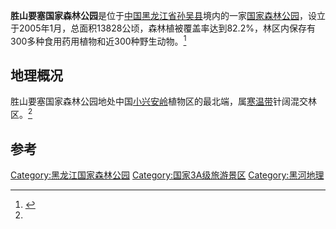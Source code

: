 {{Onesource|time=2020-10-17T17:55:55+00:00}}
{{中国自然保护单位|级别=国家森林公园|名称=胜山要塞国家森林公园|所在=[[黑龙江省|黑龙江省]][[孙吴县|孙吴县]]|分类=[[中华人民共和国国家森林公园列表|国家森林公园]]、[[国家3A级旅游景区|国家3A级旅游景区]]|面积=13828公顷|建立时间=2005年1月|坐标={{coord|49|32|6|N|127|44|35|E|display=inline,title}}|省名=黑龙江省}}
'''胜山要塞国家森林公园'''是位于[[中华人民共和国|中国]][[黑龙江省|黑龙江省]][[孙吴县|孙吴县]]境内的一家[[中华人民共和国国家森林公园列表|国家森林公园]]，设立于2005年1月，总面积13828公顷，森林植被覆盖率达到82.2%，林区内保存有300多种食用药用植物和近300种野生动物。<ref name=":3">{{Cite web|title=黑龙江胜山要塞建成国家级森林公园|url=http://news.sina.com.cn/o/2005-01-18/16244873340s.shtml|accessdate=2020-09-20|author=呼涛|date=2005-01-18|format=|publisher=新浪|agency=新华网哈尔滨|language=zh|archiveurl=https://web.archive.org/web/20200919203023/http://news.sina.com.cn/o/2005-01-18/16244873340s.shtml|archivedate=2020-09-20}}</ref>

== 地理概况 ==
胜山要塞国家森林公园地处中国[[小兴安岭|小兴安岭]]植物区的最北端，属[[寒温带|寒温带]]针阔混交林区。<ref name=":3" />

== 参考 ==
{{reflist|2}}
{{中华人民共和国国家森林公园|2}}
[[Category:黑龙江国家森林公园|Category:黑龙江国家森林公园]]
[[Category:国家3A级旅游景区|Category:国家3A级旅游景区]]
[[Category:黑河地理|Category:黑河地理]]